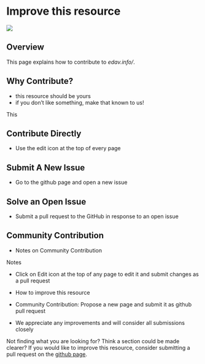 # Improve this resource {#contribute}

![](images/banners/banner_contribute.png)

## Overview

This page explains how to contribute to *edav.info/*.

## Why Contribute?

- this resource should be yours
- if you don't like something, make that known to us!

This 

## Contribute Directly

- Use the edit icon at the top of every page

## Submit A New Issue

- Go to the github page and open a new issue

## Solve an Open Issue

- Submit a pull request to the GitHub in response to an open issue

## Community Contribution

- Notes on Community Contribution

Notes

- Click on Edit icon at the top of any page to edit it and submit changes as a pull request

- How to improve this resource
- Community Contribution: Propose a new page and submit it as github pull request
- We appreciate any improvements and will consider all submissions closely


Not finding what you are looking for? Think a section could be made clearer? If you would like to improve this resource, consider submitting a pull request on the [github page](https://github.com/jtr13/EDAV){target="_blank"}.


